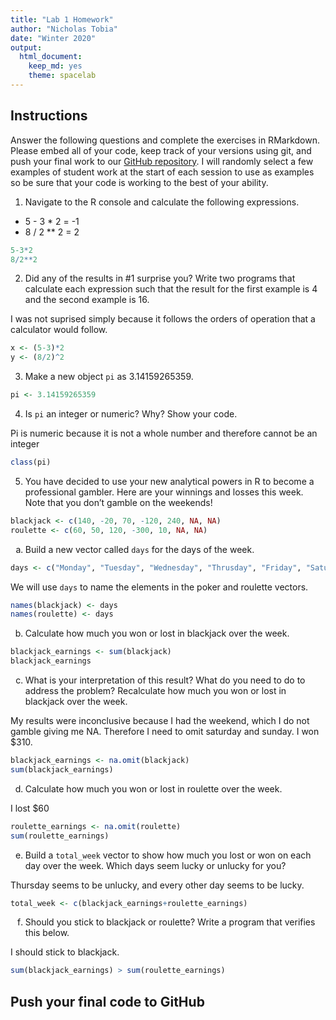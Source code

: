 ```yaml
---
title: "Lab 1 Homework"
author: "Nicholas Tobia"
date: "Winter 2020"
output:
  html_document:
    keep_md: yes
    theme: spacelab
---
```


## Instructions
Answer the following questions and complete the exercises in RMarkdown. Please embed all of your code, keep track of your versions using git, and push your final work to our [GitHub repository](https://github.com/FRS417-DataScienceBiologists). I will randomly select a few examples of student work at the start of each session to use as examples so be sure that your code is working to the best of your ability.  

1. Navigate to the R console and calculate the following expressions.  
  + 5 - 3 * 2 = -1  
  + 8 / 2 ** 2 = 2 
```r
5-3*2
8/2**2
```
  
2. Did any of the results in #1 surprise you? Write two programs that calculate each expression such that the result for the first example is 4 and the second example is 16.  

I was not suprised simply because it follows the orders of operation that a calculator would follow.
```r
x <- (5-3)*2
y <- (8/2)^2
```

3. Make a new object `pi` as 3.14159265359.  
```r
pi <- 3.14159265359
```
4. Is `pi` an integer or numeric? Why? Show your code.  

Pi is numeric because it is not a whole number and therefore cannot be an integer
```r
class(pi)
```
5. You have decided to use your new analytical powers in R to become a professional gambler. Here are your winnings and losses this week. Note that you don't gamble on the weekends!  
```r
blackjack <- c(140, -20, 70, -120, 240, NA, NA)
roulette <- c(60, 50, 120, -300, 10, NA, NA)
```

a. Build a new vector called `days` for the days of the week. 
```r
days <- c("Monday", "Tuesday", "Wednesday", "Thrusday", "Friday", "Saturday", "Sunday")
```

We will use `days` to name the elements in the poker and roulette vectors.
```r
names(blackjack) <- days
names(roulette) <- days
```

b. Calculate how much you won or lost in blackjack over the week.  
```r
blackjack_earnings <- sum(blackjack)
blackjack_earnings
```

c. What is your interpretation of this result? What do you need to do to address the problem? Recalculate how much you won or lost in blackjack over the week.  

My results were inconclusive because I had the weekend, which I do not gamble giving me NA. Therefore I need to omit saturday and sunday. I won $310.
```r
blackjack_earnings <- na.omit(blackjack)
sum(blackjack_earnings)
```

d. Calculate how much you won or lost in roulette over the week.  

I lost $60
```r
roulette_earnings <- na.omit(roulette)
sum(roulette_earnings)
```

e. Build a `total_week` vector to show how much you lost or won on each day over the week. Which days seem lucky or unlucky for you?

Thursday seems to be unlucky, and every other day seems to be lucky.
```r
total_week <- c(blackjack_earnings+roulette_earnings)
```


f. Should you stick to blackjack or roulette? Write a program that verifies this below.  

I should stick to blackjack.
```r
sum(blackjack_earnings) > sum(roulette_earnings)
```

## Push your final code to GitHub